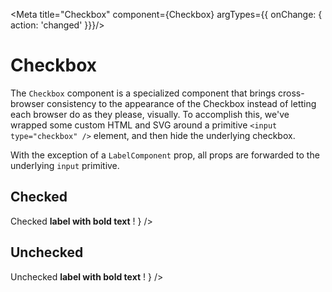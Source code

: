 
<Meta title="Checkbox" component={Checkbox} argTypes={{ onChange: { action: 'changed' }}}/>


# Checkbox

The `Checkbox` component is a specialized component that brings cross-browser consistency to the appearance of the Checkbox
instead of letting each browser do as they please, visually.  To accomplish this, we've wrapped some custom HTML and SVG
around a primitive `<input type="checkbox" />` element, and then hide the underlying checkbox.

With the exception of a `LabelComponent` prop, all props are forwarded to the underlying `input` primitive.

## Checked

<Canvas>
  <Story name="Checked">
    <Checkbox
      name="availability"
      checked={true}
      LabelComponent={
        <span>
          Checked <b>label with bold text</b> !
        </span>
      }
    />
  </Story>
</Canvas>

## Unchecked

<Canvas>
  <Story name="Unchecked">
    <Checkbox
      name="availability"
      checked={false}
      LabelComponent={
        <span>
          Unchecked <b>label with bold text</b> !
        </span>
      }
    />
  </Story>
</Canvas>
